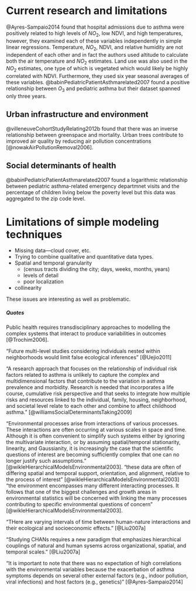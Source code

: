 # Current research and limitations {#limits}

@Ayres-Sampaio2014 found that hospital admissions due to asthma were positively related to high levels of $NO_2$, low NDVI, and high temperatures, however, they examined each of these variables independently in simple linear regressions. Temperature, $NO_2$, NDVI, and relative humidity are not independent of each other and in fact the authors used altitude to calculate both the air temperature and $NO_2$ estimates. Land use was also used in the $NO_2$ estimates, one type of which is vegetated which would likely be highly correlated with NDVI. Furthermore, they used six year seasonal averages of these variables.  @babinPediatricPatientAsthmarelated2007 found a positive relationship between $O_3$ and pediatric asthma but their dataset spanned only three years.

## Urban infrastructure and environment {#urbenv-pubhealth}

@villeneuveCohortStudyRelating2012b found that there was an inverse relationship between greenspace and mortality. Urban trees contribute to improved air quality by reducing air pollution concentrations [@nowakAirPollutionRemoval2006]. 

## Social determinants of health {#soc-det}

@babinPediatricPatientAsthmarelated2007 found a logarithmic relationship between pediatric asthma-related emergency departmnet visits and the percentage of children living below the poverty level but this data was aggregated to the zip code level.


# Limitations of simple modeling techniques {#model-limits}


* Missing data---cloud cover, etc.
* Trying to combine qualitative and quantitative data types.
* Spatial and temporal granularity
  * (census tracts dividing the city; days, weeks, months, years) 
  * levels of detail
  * poor localization
* collinearity

These issues are interesting as well as problematic.














##### Quotes

Public health requires transdisciplinary approaches to modelling the complex systems that interact to produce variabilities in outcomes [@Trochim2006].

"Future multi-level studies considering individuals nested within neighborhoods would limit false ecological inferences" [@Uejio2011]

"A research approach that focuses on the relationship of individual risk factors related to asthma is unlikely to capture the complex and multidimensional factors that contribute to the variation in asthma prevalence and morbidity. Research is needed that incorporates a life course, cumulative risk perspective and that seeks to integrate how multiple risks and resources linked to the individual, family, housing, neighborhood, and societal level relate to each other and combine to affect childhood asthma." [@williamsSocialDeterminantsTaking2009]


"Environmental processes arise from interactions of various processes. These interactions are often occurring at various scales in space and time. Although it is often convenient to simplify such systems either by ignoring the multivariate interaction, or by assuming spatial/temporal stationarity, linearity, and Gaussianity, it is increasingly the case that the scientific questions of interest are becoming sufficiently complex that one can no longer justify such assumptions." [@wikleHierarchicalModelsEnvironmental2003]. "these data are often of differing spatial and temporal support, orientation, and alignment, relative to the process of interest" [@wikleHierarchicalModelsEnvironmental2003] "the environment encompasses many different interacting processes. It follows that one of the biggest challenges and growth areas in environmental statistics will be concerned with linking the many processes contributing to specific environmental questions of concern" [@wikleHierarchicalModelsEnvironmental2003].

"THere are varying intervals of time between human-nature interactions and their ecological and socioeconomic effects." [@Liu2007a]

"Studying CHANs requires a new paradigm that emphasizes hierarchical couplings of natural and human sysems across organizational, spatial, and temporal scales." [@Liu2007a]

"It is important to note that there was no expectation of high correlations with the environmental variables because the exacerbation of asthma symptoms depends on several other external factors (e.g., indoor pollution, viral infections) and host factors (e.g., genetics)" [@Ayres-Sampaio2014]



